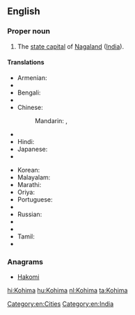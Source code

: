 ==English==
{{wikipedia}}

===Proper noun===
{{en-proper noun}}

# The [[state capital]] of [[Nagaland]] ([[India]]).

====Translations====
{{trans-top|capital of Nagaland, India}}
* Armenian: {{t|hy|Կոհիմա|tr=Kohima}}
* {{trreq|as}}
* Bengali: {{t|bn|কোহিমা|sc=Beng}}
* {{trreq|hne}}
* Chinese:
*: Mandarin: {{t|cmn|科希馬|sc=Hani}},  {{t+|cmn|科希马|tr=Kēxīmǎ|sc=Hani}}
* {{trreq|gu}}
* Hindi: {{t+|hi|कोहिमा|tr=kōhimā}}
* Japanese: {{t|ja|コヒマ|tr=Kohima}}
* {{trreq|kn}}
{{trans-mid}}
* Korean: {{t|ko|코히마|sc=Kore}}
* Malayalam: {{t|ml|കൊഹിമ|sc=Mlym}}
* Marathi: {{t|mr|कोहिमा|sc=Deva}}
* Oriya: {{t|or|କୋହିମା|sc=Orya}}
* Portuguese: {{t|pt|Kohima|f}}
* {{trreq|pa}}
* Russian: {{t|ru|Кохима|f|tr=Koxíma}}
* {{trreq|sat}}
* {{trreq|sip}}
* Tamil: {{t|ta|கோகிமா|sc=Taml}}
* {{trreq|te}}
{{trans-bottom}}

===Anagrams===
* [[Hakomi#English|Hakomi]]

[[Category:en:Cities]]
[[Category:en:India]]

[[hi:Kohima]]
[[hu:Kohima]]
[[nl:Kohima]]
[[ta:Kohima]]